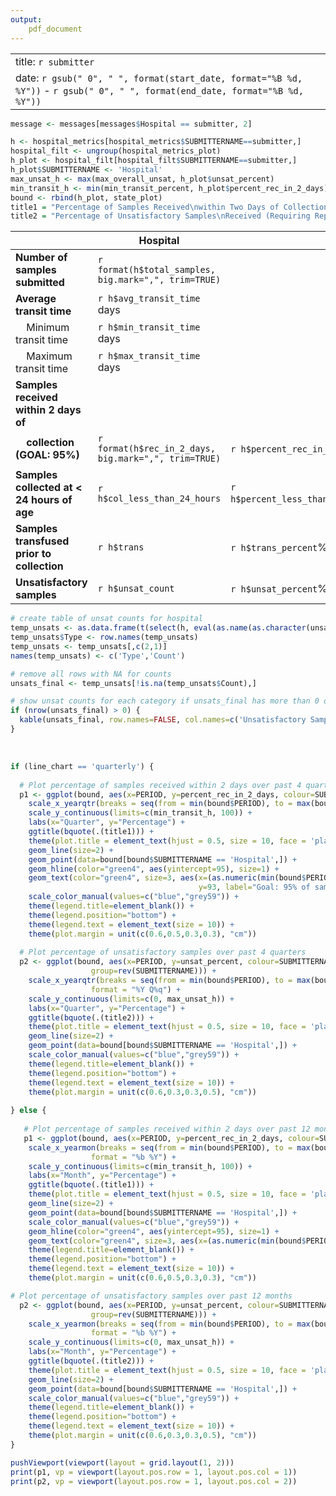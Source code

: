 ```yaml
---
output:
    pdf_document
---
```

---
title: `r submitter`
date: `r gsub(" 0", " ", format(start_date, format="%B %d, %Y"))` - `r gsub(" 0", " ", format(end_date, format="%B %d, %Y"))`
---
\pagenumbering{gobble}

```r
message <- messages[messages$Hospital == submitter, 2]
```

```r
h <- hospital_metrics[hospital_metrics$SUBMITTERNAME==submitter,]
hospital_filt <- ungroup(hospital_metrics_plot)
h_plot <- hospital_filt[hospital_filt$SUBMITTERNAME==submitter,]
h_plot$SUBMITTERNAME <- 'Hospital'
max_unsat_h <- max(max_overall_unsat, h_plot$unsat_percent)
min_transit_h <- min(min_transit_percent, h_plot$percent_rec_in_2_days)
bound <- rbind(h_plot, state_plot)
title1 = "Percentage of Samples Received\nwithin Two Days of Collection"
title2 = "Percentage of Unsatisfactory Samples\nReceived (Requiring Repeat Collection)"
```

|      | Hospital || Hospital Rank | Virginia |
| -------------------------------------|--------|--------|---------|---------|
| **Number of samples submitted** | `r format(h$total_samples, big.mark=",", trim=TRUE)` |  |  | `r format(state$total_samples, big.mark=",", trim=TRUE)` |
| **Average transit time** | `r h$avg_transit_time` days |  | `r toOrdinal(h$rank_transit)` of `r state$submitters` | `r state$avg_transit_time` days |
| &nbsp;&nbsp;&nbsp;&nbsp;Minimum transit time | `r h$min_transit_time` days |  |  |  |
| &nbsp;&nbsp;&nbsp;&nbsp;Maximum transit time | `r h$max_transit_time` days |  |  |  |
| **Samples received within 2 days of** |  |  |  |  | 
| **&nbsp;&nbsp;&nbsp;&nbsp;collection (GOAL: 95%)** | `r format(h$rec_in_2_days, big.mark=",", trim=TRUE)` | `r h$percent_rec_in_2_days`% | `r toOrdinal(h$rank_percent_within_goal)` of `r state$submitters` | `r state$percent_rec_in_2_days`% |
| **Samples collected at < 24 hours of age** | `r h$col_less_than_24_hours` | `r h$percent_less_than_24_hours`% | `r toOrdinal(h$rank_early_collection)` of `r state$submitters` | `r state$percent_less_than_24_hours`%
| **Samples transfused prior to collection** |  `r h$trans` | `r h$trans_percent`% |  `r toOrdinal(h$rank_transfused)` of `r state$submitters`  |  `r state$trans_percent`% |
| **Unsatisfactory samples** | `r h$unsat_count` |  `r h$unsat_percent`% | `r toOrdinal(h$rank_unsats)` of `r state$submitters`  | `r state$unsat_percent`% |

```r
# create table of unsat counts for hospital
temp_unsats <- as.data.frame(t(select(h, eval(as.name(as.character(unsats$description[1]))):eval(as.name(as.character(unsats$description[nrow(unsats)]))))))
temp_unsats$Type <- row.names(temp_unsats)
temp_unsats <- temp_unsats[,c(2,1)]
names(temp_unsats) <- c('Type','Count')

# remove all rows with NA for counts
unsats_final <- temp_unsats[!is.na(temp_unsats$Count),]

# show unsat counts for each category if unsats_final has more than 0 observations
if (nrow(unsats_final) > 0) {
  kable(unsats_final, row.names=FALSE, col.names=c('Unsatisfactory Samples','Count'))
}
```

&nbsp;&nbsp;  

```r

if (line_chart == 'quarterly') {
  
  # Plot percentage of samples received within 2 days over past 4 quarters
  p1 <- ggplot(bound, aes(x=PERIOD, y=percent_rec_in_2_days, colour=SUBMITTERNAME, group=rev(SUBMITTERNAME))) +
    scale_x_yearqtr(breaks = seq(from = min(bound$PERIOD), to = max(bound$PERIOD), by = 0.25), format = "%Y Q%q") +
    scale_y_continuous(limits=c(min_transit_h, 100)) +
    labs(x="Quarter", y="Percentage") +
    ggtitle(bquote(.(title1))) + 
    theme(plot.title = element_text(hjust = 0.5, size = 10, face = 'plain')) +
    geom_line(size=2) +
    geom_point(data=bound[bound$SUBMITTERNAME == 'Hospital',]) +
    geom_hline(color="green4", aes(yintercept=95), size=1) +
    geom_text(color="green4", size=3, aes(x=(as.numeric(min(bound$PERIOD)) + .2), 
                                          y=93, label="Goal: 95% of samples", vjust=1)) + 
    scale_color_manual(values=c("blue","grey59")) +
    theme(legend.title=element_blank()) + 
    theme(legend.position="bottom") +
    theme(legend.text = element_text(size = 10)) +
    theme(plot.margin = unit(c(0.6,0.5,0.3,0.3), "cm"))
  
  # Plot percentage of unsatisfactory samples over past 4 quarters
  p2 <- ggplot(bound, aes(x=PERIOD, y=unsat_percent, colour=SUBMITTERNAME, 
                  group=rev(SUBMITTERNAME))) +
    scale_x_yearqtr(breaks = seq(from = min(bound$PERIOD), to = max(bound$PERIOD), by = 0.25),
                  format = "%Y Q%q") +
    scale_y_continuous(limits=c(0, max_unsat_h)) +
    labs(x="Quarter", y="Percentage") +
    ggtitle(bquote(.(title2))) + 
    theme(plot.title = element_text(hjust = 0.5, size = 10, face = 'plain')) +
    geom_line(size=2) +
    geom_point(data=bound[bound$SUBMITTERNAME == 'Hospital',]) +
    scale_color_manual(values=c("blue","grey59")) +
    theme(legend.title=element_blank()) +
    theme(legend.position="bottom") +
    theme(legend.text = element_text(size = 10)) +
    theme(plot.margin = unit(c(0.6,0.3,0.3,0.5), "cm"))
  
} else {
  
   # Plot percentage of samples received within 2 days over past 12 months
   p1 <- ggplot(bound, aes(x=PERIOD, y=percent_rec_in_2_days, colour=SUBMITTERNAME, group=rev(SUBMITTERNAME))) +
    scale_x_yearmon(breaks = seq(from = min(bound$PERIOD), to = max(bound$PERIOD), by = 0.25),
                  format = "%b %Y") +
    scale_y_continuous(limits=c(min_transit_h, 100)) +
    labs(x="Month", y="Percentage") +
    ggtitle(bquote(.(title1))) + 
    theme(plot.title = element_text(hjust = 0.5, size = 10, face = 'plain')) +
    geom_line(size=2) +
    geom_point(data=bound[bound$SUBMITTERNAME == 'Hospital',]) +
    scale_color_manual(values=c("blue","grey59")) +
    geom_hline(color="green4", aes(yintercept=95), size=1) +
    geom_text(color="green4", size=3, aes(x=(as.numeric(min(bound$PERIOD)) + .25), y=93, label="Goal: 95% of samples", vjust=1)) + 
    theme(legend.title=element_blank()) + 
    theme(legend.position="bottom") +
    theme(legend.text = element_text(size = 10)) +
    theme(plot.margin = unit(c(0.6,0.5,0.3,0.3), "cm"))

# Plot percentage of unsatisfactory samples over past 12 months
  p2 <- ggplot(bound, aes(x=PERIOD, y=unsat_percent, colour=SUBMITTERNAME, 
                  group=rev(SUBMITTERNAME))) +
    scale_x_yearmon(breaks = seq(from = min(bound$PERIOD), to = max(bound$PERIOD), by = 0.25),
                  format = "%b %Y") +
    scale_y_continuous(limits=c(0, max_unsat_h)) +
    labs(x="Month", y="Percentage") +
    ggtitle(bquote(.(title2))) + 
    theme(plot.title = element_text(hjust = 0.5, size = 10, face = 'plain')) +
    geom_line(size=2) +
    geom_point(data=bound[bound$SUBMITTERNAME == 'Hospital',]) +
    scale_color_manual(values=c("blue","grey59")) +
    theme(legend.title=element_blank()) +
    theme(legend.position="bottom") +
    theme(legend.text = element_text(size = 10)) +
    theme(plot.margin = unit(c(0.6,0.3,0.3,0.5), "cm"))
}

pushViewport(viewport(layout = grid.layout(1, 2)))
print(p1, vp = viewport(layout.pos.row = 1, layout.pos.col = 1))
print(p2, vp = viewport(layout.pos.row = 1, layout.pos.col = 2))

```

\begin{center}
`r if(!identical(message,character(0))) {message}`
\end{center}
